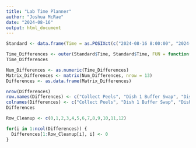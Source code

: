 ```yaml
---
title: "Lab Time Planner"
author: "Joshua McRae"
date: "2024-08-16"
output: html_document
---
```


```r
Standard <- data.frame(Time = as.POSIXct(c("2024-08-16 8:00:00", "2024-08-16 10:10:00", "2024-08-16 10:35:00", "2024-08-16 10:40:00", "2024-08-16 10:55:00", "2024-08-16 11:20:00", "2024-08-16 11:35:00", "2024-08-16 15:10:00", "2024-08-16 15:35:00", "2024-08-16 15:40:00", "2024-08-16 15:55:00", "2024-08-16 16:20:00", "2024-08-16 16:35:00")))
```


```r
Time_Differences <- outer(Standard$Time, Standard$Time, FUN = function(x, y) abs(difftime(x, y, units = "mins")))
Time_Differences
```

```r
Num_Differences <- as.numeric(Time_Differences)
Matrix_Differences <- matrix(Num_Differences, nrow = 13)
Differences <- as.data.frame(Matrix_Differences)

nrow(Differences)
row.names(Differences) <- c("Collect Peels", "Dish 1 Buffer Swap", "Dish 2 Buffer Swap", "Dish 1 Extract", "Dish 1 Measure", "Dish 2 Extract", "Dish 2 Measure", "Dish 3 Buffer Swap", "Dish 4 Buffer Swap", "Dish 3 Extract", "Dish 3 Measure", "Dish 4 Extract", "Dish 4 Measure")
colnames(Differences) <- c("Collect Peels", "Dish 1 Buffer Swap", "Dish 2 Buffer Swap", "Dish 1 Extract", "Dish 1 Measure", "Dish 2 Extract", "Dish 2 Measure", "Dish 3 Buffer Swap", "Dish 4 Buffer Swap", "Dish 3 Extract", "Dish 3 Measure", "Dish 4 Extract", "Dish 4 Measure")
Differences
```

```r
Row_Cleanup <- c(0,1,2,3,4,5,6,7,8,9,10,11,12)
```

```r
for(i in 1:ncol(Differences)) {
  Differences[1:Row_Cleanup[i], i] <- 0
}

```

